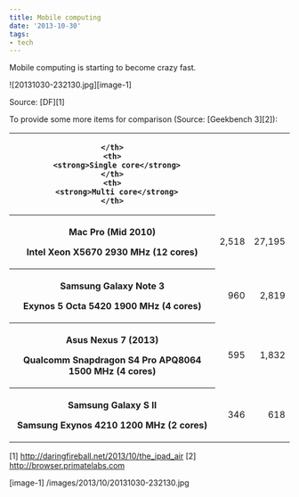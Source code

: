 ```yaml
---
title: Mobile computing
date: '2013-10-30'
tags:
- tech
---
```


Mobile computing is starting to become crazy fast.

![20131030-232130.jpg][image-1]

Source: [DF][1]

To provide some more items for comparison (Source: [Geekbench 3][2]):

<table class="table">
  <tbody>
  <tr>
    <th>

    </th>
    <th>
      <strong>Single core</strong>
    </th>
    <th>
      <strong>Multi core</strong>
    </th>
  </tr>
  <tr>
    <th>
      <p>Mac Pro (Mid 2010)</p>
      <p>Intel Xeon X5670 2930 MHz (12 cores)</p>
    </th>
    <td>
      <p align="right">2,518</p>
    </td>
    <td>
      <p align="right">27,195</p>
    </td>
  </tr>
  <tr>
    <th>
      <p>Samsung Galaxy Note 3</p>
      <p>Exynos 5 Octa 5420 1900 MHz (4 cores)</p>
    </th>
    <td>
      <p align="right">960</p>
    </td>
    <td>
      <p align="right">2,819</p>
    </td>
  </tr>
  <tr>
    <th>
      <p>Asus Nexus 7 (2013)</p>
      <p>Qualcomm Snapdragon S4 Pro APQ8064 1500 MHz (4 cores)</p>
    </th>
    <td>
      <p align="right">595</p>
    </td>
    <td>
      <p align="right">1,832</p>
    </td>
  </tr>
  <tr>
    <th>
      <p>Samsung Galaxy S II</p>
      <p>Samsung Exynos 4210 1200 MHz (2 cores)</p>
    </th>
    <td>
      <p align="right">346</p>
    </td>
    <td>
      <p align="right">618</p>
    </td>
  </tr>
  </tbody>
</table>

[1]  http://daringfireball.net/2013/10/the_ipad_air
[2]  http://browser.primatelabs.com

[image-1]  /images/2013/10/20131030-232130.jpg

